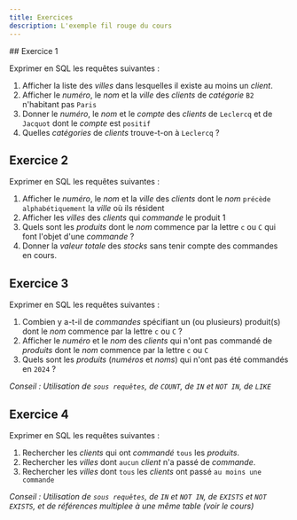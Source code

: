```yaml
---
title: Exercices
description: L'exemple fil rouge du cours
---
```



<Slide>
## Exercice 1

Exprimer en SQL les requêtes suivantes :

1. Afficher la liste des _villes_ dans lesquelles il existe au moins un _client_.
2. Afficher le _numéro_, le _nom_ et la _ville_ des _clients_ de _catégorie_ `B2` n'habitant pas `Paris`
3. Donner le _numéro_, le _nom_ et le _compte_ des _clients_ de `Leclercq` et de `Jacquot` dont le _compte_ est `positif`
4. Quelles _catégories_ de _clients_ trouve-t-on à `Leclercq` ?

</Slide>
<Slide>

## Exercice 2

Exprimer en SQL les requêtes suivantes :

1. Afficher le _numéro_, le _nom_ et la _ville_ des _clients_ dont le _nom_ `précède alphabétiquement` la _ville_ où ils résident
2. Afficher les _villes_ des _clients_ qui _commande_ le produit 1
3. Quels sont les _produits_ dont le _nom_ commence par la lettre `c` ou `C` qui font l'objet d'une _commande_ ?
4. Donner la _valeur totale_ des _stocks_ sans tenir compte des commandes en cours.

</Slide>
<Slide>

## Exercice 3

Exprimer en SQL les requêtes suivantes :

1. Combien y a-t-il de _commandes_ spécifiant un (ou plusieurs) produit(s) dont le _nom_ commence par la lettre `c` ou `C` ?
2. Afficher le _numéro_ et le _nom_ des _clients_ qui n'ont pas commandé de _produits_  dont le _nom_ commence par la lettre `c` ou `C`
3. Quels sont les _produits_ (_numéros_ et _noms_) qui n'ont pas été commandés en `2024` ?

_Conseil : Utilisation de `sous requêtes`, de `COUNT`, de `IN` et `NOT IN`, de `LIKE`_

</Slide>
<Slide>

## Exercice 4

Exprimer en SQL les requêtes suivantes :

1. Rechercher les _clients_ qui ont _commandé_ `tous` les _produits_.
2. Rechercher les _villes_ dont `aucun` _client_ n'a passé de _commande_.
3. Rechercher les _villes_ dont `tous` les _clients_ ont passé `au moins une commande`

_Conseil : Utilisation de `sous requêtes`, de `IN` et `NOT IN`, de `EXISTS` et `NOT EXISTS`, et de références multiplee à une même table (voir le cours)_

</Slide>
